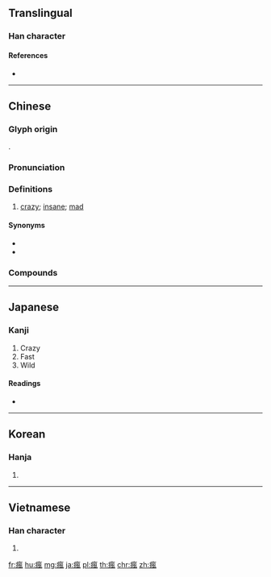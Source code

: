 {{character info/new}}
{{also|疯}}
==Translingual==

===Han character===
{{Han char|rn=104|rad=疒|as=09|sn=14|four=00117|canj=KHNI|ids=⿸疒風}}

====References====
* {{Han ref|kx=0776.200|dkj=22322|dj=1186.330|hdz=42686.010|uh=760B|ud=30219|bh=BAC6|bd=47814}}

----

==Chinese==
{{zh-forms|s=疯}}

===Glyph origin===
{{Han etym}}
{{Han compound|病|alt1=疒|風|ls=psc|c1=s|c2=p}}.

===Pronunciation===
{{zh-pron
|m=fēng
|c=fung1
|h=pfs=fûng
|md=hŭng
|mn=hong
|w=1fon
|oc=y
|cat=a
}}

===Definitions===
{{zh-hanzi}}

# [[crazy]]; [[insane]]; [[mad]]

====Synonyms====
* {{zh-l|狂}}
* {{zh-l|癲}}

===Compounds===
{{zh-der|瘋癲|瘋狗|瘋狂|瘋牛病|瘋犬|瘋人院|瘋癱|瘋子|半瘋兒|人來瘋|抽瘋|窮瘋|瘋瘋傻傻|瘋病|痲瘋|發酒瘋|發瘋|瘋魔|瘋長|瘋瘋癲癲|瘋狗潮|瘋狗浪|瘋枝|痲瘋病|瘋話|瘋瘋顛顛|羊癲瘋|麻瘋|羊癇瘋|裝瘋賣傻|酒瘋}}

----

==Japanese==

===Kanji===
{{ja-kanji|grade=|rs=疒09}}

# Crazy
# Fast
# Wild

====Readings====
* {{ja-readings|on=[[ふう]] (fū)|kun=[[きちがい]] (kichigai)|nanori=}}

----

==Korean==

===Hanja===
{{ko-hanja|hangeul=풍|eumhun=|rv=pung|mr=p'ung|y=phung}}

# {{defn|lang=ko|sort=疒09}}

----

==Vietnamese==

===Han character===
{{vi-hantu|[[phong]], [[phung]]|rs=疒09}}

# {{defn|lang=vi|sort=疒09}}

[[fr:瘋]]
[[hu:瘋]]
[[mg:瘋]]
[[ja:瘋]]
[[pl:瘋]]
[[th:瘋]]
[[chr:瘋]]
[[zh:瘋]]